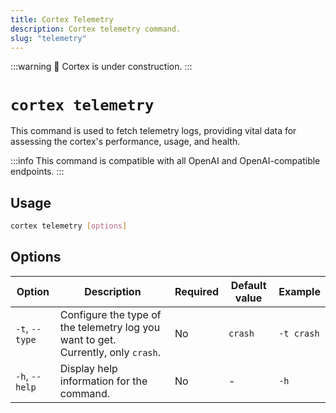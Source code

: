 ```yaml
---
title: Cortex Telemetry
description: Cortex telemetry command.
slug: "telemetry"
---
```


:::warning
🚧 Cortex is under construction.
:::

# `cortex telemetry`

This command is used to fetch telemetry logs, providing vital data for assessing the cortex's performance, usage, and health.

:::info
This command is compatible with all OpenAI and OpenAI-compatible endpoints.
:::

## Usage

```bash
cortex telemetry [options]
```

## Options

| Option               | Description                                          | Required | Default value | Example              |
|----------------------|------------------------------------------------------|----------|---------------|----------------------|
| `-t`, `--type`         | Configure the type of the telemetry log you want to get. Currently, only `crash`. | No       | `crash`        | `-t crash`       |
| `-h`, `--help`         | Display help information for the command.            | No       | -             | `-h`             |



